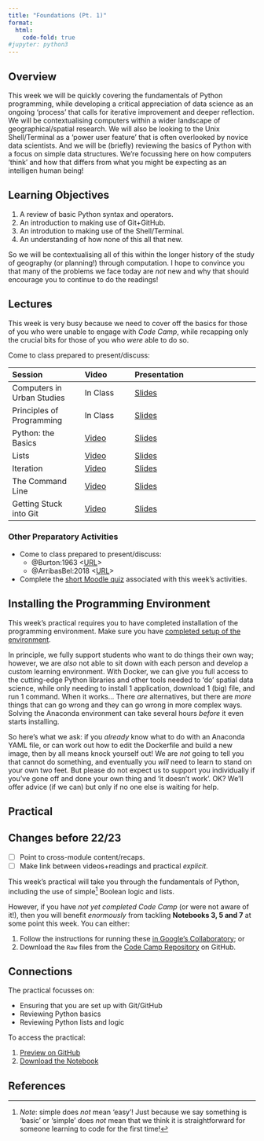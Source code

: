 ```yaml
---
title: "Foundations (Pt. 1)"
format:
  html:
    code-fold: true
#jupyter: python3
---
```


## Overview

This week we will be quickly covering the fundamentals of Python programming, while developing a critical appreciation of data science as an ongoing 'process' that calls for iterative improvement and deeper reflection. We will be contextualising computers within a wider landscape of geographical/spatial research. We will also be looking to the Unix Shell/Terminal as a 'power user feature' that is often overlooked by novice data scientists. And we will be (briefly) reviewing the basics of Python with a focus on simple data structures. We're focussing here on how computers 'think' and how that differs from what you might be expecting as an intelligen human being! 

::: {.callout-important}
## Learning Objectives

1. A review of basic Python syntax and operators.
2. An introduction to making use of Git+GitHub.
3. An introdution to making use of the Shell/Terminal.
4. An understanding of how none of this all that new.
::: 

So we will be contextualising all of this within the longer history of the study of geography (or planning!) through computation. I hope to convince you that many of the problems we face today are _not_ new and why that should encourage you to continue to do the readings!

## Lectures

This week is very busy because we need to cover off the basics for those of you who were unable to engage with *Code Camp*, while recapping only the crucial bits for those of you who *were* able to do so.

Come to class prepared to present/discuss:

| Session | Video | Presentation | 
| :------ | :---- | :----------- | 
| Computers in Urban Studies | In Class | [Slides](../lectures/2.1-Computers_in_Planning_and_Geography.qmd) | 
| Principles of Programming | In Class | [Slides](../lectures/2.2-Principles_of_Programming.qmd) | 
| Python: the Basics | [Video]({{< var vids.basics >}}) | [Slides](../lectures/2.3-Python_the_Basics.qmd) | 
| Lists | [Video]({{< var vids.lists >}})  | [Slides](../lectures/2.4-Lists.qmd) | 
| Iteration| [Video]({{< var vids.iteration >}}) | [Slides](../lectures/2.5-Iteration.qmd) | 
| The Command Line | [Video]({{< var vids.cli >}}) | [Slides](../lectures/2.6-The_Command_Line.qmd) | 
| Getting Stuck into Git | [Video]({{< var vids.git >}}) | [Slides](../lectures/2.7-Git.qmd) | 

### Other Preparatory Activities

- Come to class prepared to present/discuss:
  - @Burton:1963 <[URL](https://doi.org/10.1111/j.1541-0064.1963.tb00796.x)>
  - @ArribasBel:2018 <[URL](https://doi.org/10.1111/gec3.12403)>
- Complete the [short Moodle quiz]({{< var quiz.week2 >}}) associated with this week's activities.

## Installing the Programming Environment

:::{.callout-warning}
This week's practical requires you to have completed installation of the programming environment. Make sure you have [completed setup of the environment](https://jreades.github.io/sds_env/setup/env.html).
:::

In principle, we fully support students who want to do things their own way; however, we are *also* not able to sit down with each person and develop a custom learning environment. With Docker, we can give you full access to the cutting-edge Python libraries and other tools needed to 'do' spatial data science, while only needing to install 1 application, download 1 (big) file, and run 1 command. When it works... There *are* alternatives, but there are *more* things that can go wrong and they can go wrong in more complex ways. Solving the Anaconda environment can take several hours _before_ it even starts installing. 

So here's what we ask: if you *already* know what to do with an Anaconda YAML file, or can work out how to edit the Dockerfile and build a new image, then by all means knock yourself out! We are _not_ going to tell you that cannot do something, and eventually you _will_ need to learn to stand on your own two feet. But please do not expect us to support you individually if you've gone off and done your own thing and 'it doesn't work'. OK? We'll offer advice (if we can) but only if no one else is waiting for help.

## Practical

:::{.callout-warning}

## Changes before 22/23

- [ ] Point to cross-module content/recaps.
- [ ] Make link between videos+readings and practical *explicit*.

:::

This week's practical will take you through the fundamentals of Python, including the use of simple^[*Note*: simple does *not* mean 'easy'! Just because we say something is 'basic' or 'simple' does *not* mean that we think it is straightforward for someone learning to code for the first time!] Boolean logic and lists. 

However, if you have *not yet completed Code Camp* (or were not aware of it!), then you will benefit *enormously* from tackling **Notebooks 3, 5 and 7** at some point this week. You can either:

1. Follow the instructions for running these [in Google's Collaboratory](https://jreades.github.io/sds_env/req/code_camp.html); or 
2. Download the `Raw` files from the [Code Camp Repository](https://github.com/kingsgeocomp/code-camp) on GitHub.

::: {.callout-tip}
## Connections

The practical focusses on:

- Ensuring that you are set up with Git/GitHub
- Reviewing Python basics
- Reviewing Python lists and logic
:::

To access the practical:

1. [Preview on GitHub]({{< var module.prac > >}}practicals/Practical-02-Foundations_1.ipynb)
2. [Download the Notebook]({{< var module.raw >}}practicals/Practical-02-Foundations_1.ipynb)

## References
